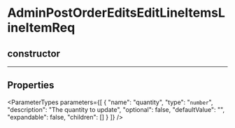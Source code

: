 
# AdminPostOrderEditsEditLineItemsLineItemReq

## constructor

___

## Properties

<ParameterTypes parameters={[
  {
    "name": "quantity",
    "type": "`number`",
    "description": "The quantity to update",
    "optional": false,
    "defaultValue": "",
    "expandable": false,
    "children": []
  }
]} />
